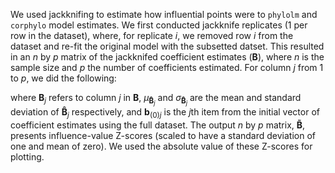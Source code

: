 

We used jackknifing to estimate how influential points were to `phylolm` 
and `corphylo` model estimates.
We first conducted jackknife replicates (1 per row in the dataset), where, for
replicate $i$, we removed row $i$ from the dataset and re-fit the original model
with the subsetted datset.
This resulted in an $n$ by $p$ matrix of the jackknifed coefficient estimates
($\mathbf{B}$), 
where $n$ is the sample size and $p$ the number of coefficients estimated.
For column $j$ from 1 to $p$, we did the following:

\begin{equation}
\label{eq:jackknife}
\begin{split}
    \mathbf{\hat{B}}_j &= \mathbf{B}_j - \mathbf{b}_{(0)j} \\
    \mathbf{\tilde{B}}_j &= \frac{ \mathbf{\hat{B}}_j - \mu_{\mathbf{\hat{B}}_j} }{ 
        \sigma_{\mathbf{\hat{B}}_j} }
\end{split}
\end{equation}

where $\mathbf{B}_j$ refers to column $j$ in $\mathbf{B}$,
$\mu_{\mathbf{\hat{B}}_j}$ and $\sigma_{\mathbf{\hat{B}}_j}$ are the mean and 
standard deviation of $\mathbf{\hat{B}}_j$ respectively,
and $\mathbf{b}_{(0)j}$ is the $j$th item from the initial vector of coefficient 
estimates using the full dataset.
The output $n$ by $p$ matrix, $\mathbf{\tilde{B}}$, presents influence-value
Z-scores (scaled to have a standard deviation of one and mean of zero).
We used the absolute value of these Z-scores for plotting.


